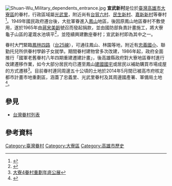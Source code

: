 [[File:Shuan-Wu_Military_dependents_entrance.jpg|thumb]]
'''宣武新村'''是位於[[臺灣|臺灣]][[高雄市|高雄市]][[大寮區|大寮區]]的眷村，行政區域屬[[光武里|光武里]]，附近尚有[[台貿六村|台貿六村]]、[[民生新村|民生新村]]、[[嘉新新村|嘉新新村]]等眷村<ref>{{Cite web |url=http://www.khm.gov.tw/exhibition/ex-kcg/03/home01.html |title=展高雄-大寮區 |access-date=2016-06-12 |archive-date=2016-08-18 |archive-url=https://web.archive.org/web/20160818043001/http://www.khm.gov.tw/exhibition/ex-kcg/03/home01.html |dead-url=yes }}</ref>。1949年國民政府遷台後，大批軍眷進入[[鳳山區|鳳山]]地區，後因原鳳山地區眷村不敷使用，遂於1965年由[[蔣宋美齡|蔣宋美齡]]號召而發起捐款，並由國防部負責計畫施工，將大寮龜子山區的灌溉水池填平<ref>{{Cite web |url=http://www.sd.ks.edu.tw/teaching-material/page-03.asp |title=話說眷村 |accessdate=2016-06-12 |archive-date=2007-08-31 |archive-url=https://web.archive.org/web/20070831133046/http://www.sd.ks.edu.tw/teaching-material/page-03.asp |dead-url=yes }}</ref>，並陸續興建數座眷村；宣武新村即為其中之一。

眷村大門緊臨[[鳳林路|鳳林四路]]（[[台25線|台25線]]），可通往鳳山、林園等地，附近有[[高雄市大寮區忠義國民小學|忠義國小]]、聯勤托兒所供眷村學齡子女就學。期間眷村建物曾多次改建，1986年起，政府全面推行「國軍老舊眷村八年四期重建遷建計畫」，後高雄縣政府對大寮地區眷村進行改建遷移作業，如今大部分居民均已遷至鳳山[[建國國宅|建國國宅]]或居民以補助購買市場成屋的方式遷移<ref>[http://m.md.ctee.com.tw/content.aspx?id=27148&pa=FISvZD%2BdIUDX%2BLHo%2BKyJHS5whArZR%2Fb%2BIuzIWe4nHHU%3D 大寮4眷村重劃年底公展]{{Dead link|date=2019年10月 |bot=InternetArchiveBot |fix-attempted=yes }}</ref>。目前眷村連同周邊五十公頃的土地於2014年5月間已被高市府核定都市計畫市地重劃區，涵蓋了忠義里、光武里眷村及其周邊國產署、軍備局土地<ref>{{Cite web |url=http://news.ltn.com.tw/news/local/paper/784156 |title=〈南部〉大寮眷改 地方促建社會住宅安置 |accessdate=2016-06-12 |archive-date=2016-08-06 |archive-url=https://web.archive.org/web/20160806122029/http://news.ltn.com.tw/news/local/paper/784156 |dead-url=no }}</ref>。

==參見==
*[[台灣眷村列表|台灣眷村列表]]

==參考資料==
{{reflist}}


[[Category:臺灣眷村|Category:臺灣眷村]]
[[Category:大寮區|Category:大寮區]]
[[Category:高雄市歷史|Category:高雄市歷史]]